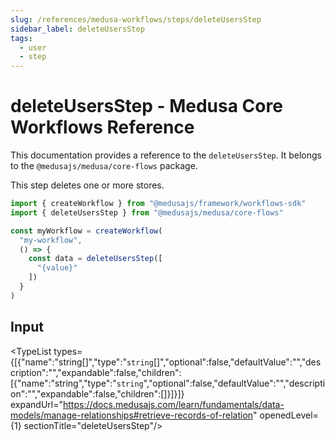 ```yaml
---
slug: /references/medusa-workflows/steps/deleteUsersStep
sidebar_label: deleteUsersStep
tags:
  - user
  - step
---
```



# deleteUsersStep - Medusa Core Workflows Reference

This documentation provides a reference to the `deleteUsersStep`. It belongs to the `@medusajs/medusa/core-flows` package.

This step deletes one or more stores.

```ts title="src/workflows/my-workflow.ts"
import { createWorkflow } from "@medusajs/framework/workflows-sdk"
import { deleteUsersStep } from "@medusajs/medusa/core-flows"

const myWorkflow = createWorkflow(
  "my-workflow",
  () => {
    const data = deleteUsersStep([
      "{value}"
    ])
  }
)
```
  

## Input

<TypeList types={[{"name":"string[]","type":"`string`[]","optional":false,"defaultValue":"","description":"","expandable":false,"children":[{"name":"string","type":"`string`","optional":false,"defaultValue":"","description":"","expandable":false,"children":[]}]}]} expandUrl="https://docs.medusajs.com/learn/fundamentals/data-models/manage-relationships#retrieve-records-of-relation" openedLevel={1} sectionTitle="deleteUsersStep"/>
